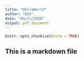 ```yaml
---
title: "HelloWorld"
author: "EGV"
date: "04/11/2020"
output: pdf_document
---
```


```r
knitr::opts_chunk$set(echo = TRUE)
```

## This is a markdown file 
